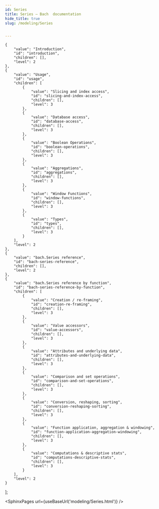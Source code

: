 ```yaml
---
id: Series
title: Series — Bach  documentation
hide_title: true
slug: /modeling/Series


---
```


    {
        "value": "Introduction",
        "id": "introduction",
        "children": [],
        "level": 2
    },
    {
        "value": "Usage",
        "id": "usage",
        "children": [
            {
                "value": "Slicing and index access",
                "id": "slicing-and-index-access",
                "children": [],
                "level": 3
            },
            {
                "value": "Database access",
                "id": "database-access",
                "children": [],
                "level": 3
            },
            {
                "value": "Boolean Operations",
                "id": "boolean-operations",
                "children": [],
                "level": 3
            },
            {
                "value": "Aggregations",
                "id": "aggregations",
                "children": [],
                "level": 3
            },
            {
                "value": "Window Functions",
                "id": "window-functions",
                "children": [],
                "level": 3
            },
            {
                "value": "Types",
                "id": "types",
                "children": [],
                "level": 3
            }
        ],
        "level": 2
    },
    {
        "value": "bach.Series reference",
        "id": "bach-series-reference",
        "children": [],
        "level": 2
    },
    {
        "value": "bach.Series reference by function",
        "id": "bach-series-reference-by-function",
        "children": [
            {
                "value": "Creation / re-framing",
                "id": "creation-re-framing",
                "children": [],
                "level": 3
            },
            {
                "value": "Value accessors",
                "id": "value-accessors",
                "children": [],
                "level": 3
            },
            {
                "value": "Attributes and underlying data",
                "id": "attributes-and-underlying-data",
                "children": [],
                "level": 3
            },
            {
                "value": "Comparison and set operations",
                "id": "comparison-and-set-operations",
                "children": [],
                "level": 3
            },
            {
                "value": "Conversion, reshaping, sorting",
                "id": "conversion-reshaping-sorting",
                "children": [],
                "level": 3
            },
            {
                "value": "Function application, aggregation & windowing",
                "id": "function-application-aggregation-windowing",
                "children": [],
                "level": 3
            },
            {
                "value": "Computations & descriptive stats",
                "id": "computations-descriptive-stats",
                "children": [],
                "level": 3
            }
        ],
        "level": 2
    }
];




<SphinxPages url={useBaseUrl('modeling/Series.html')} />

